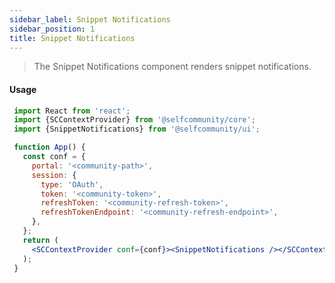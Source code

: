 ```yaml
---
sidebar_label: Snippet Notifications
sidebar_position: 1
title: Snippet Notifications
---
```


> The Snippet Notifications component renders snippet notifications.


<Logged><SnippetNotifications/></Logged>

#### Usage

```jsx
 import React from 'react';
 import {SCContextProvider} from '@selfcommunity/core';
 import {SnippetNotifications} from '@selfcommunity/ui';

 function App() {
   const conf = {
     portal: '<community-path>',
     session: {
       type: 'OAuth',
       token: '<community-token>',
       refreshToken: '<community-refresh-token>',
       refreshTokenEndpoint: '<community-refresh-endpoint>',
     },
   };
   return (
     <SCContextProvider conf={conf}><SnippetNotifications /></SCContextProvider>
   );
 }
```